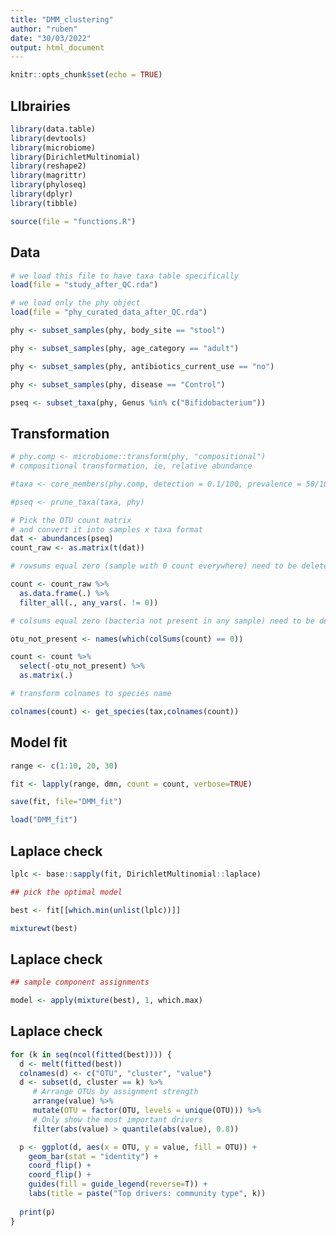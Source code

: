 ```yaml
---
title: "DMM_clustering"
author: "ruben"
date: "30/03/2022"
output: html_document
---
```


```r
knitr::opts_chunk$set(echo = TRUE)
```

## LIbrairies

```r

library(data.table)
library(devtools)
library(microbiome)
library(DirichletMultinomial)
library(reshape2)
library(magrittr)
library(phyloseq)
library(dplyr)
library(tibble)

source(file = "functions.R")

```

## Data

```r

# we load this file to have taxa table specifically
load(file = "study_after_QC.rda")

# we load only the phy object
load(file = "phy_curated_data_after_QC.rda")

phy <- subset_samples(phy, body_site == "stool")

phy <- subset_samples(phy, age_category == "adult")

phy <- subset_samples(phy, antibiotics_current_use == "no")

phy <- subset_samples(phy, disease == "Control")

pseq <- subset_taxa(phy, Genus %in% c("Bifidobacterium"))

```



## Transformation

```r

# phy.comp <- microbiome::transform(phy, "compositional")
# compositional transformation, ie, relative abundance

#taxa <- core_members(phy.comp, detection = 0.1/100, prevalence = 50/100)

#pseq <- prune_taxa(taxa, phy)

# Pick the OTU count matrix
# and convert it into samples x taxa format
dat <- abundances(pseq)
count_raw <- as.matrix(t(dat))

# rowsums equal zero (sample with 0 count everywhere) need to be deleted

count <- count_raw %>%
  as.data.frame(.) %>%
  filter_all(., any_vars(. != 0))

# colsums equal zero (bacteria not present in any sample) need to be deleted

otu_not_present <- names(which(colSums(count) == 0))

count <- count %>%
  select(-otu_not_present) %>%
  as.matrix(.)

# transform colnames to species name

colnames(count) <- get_species(tax,colnames(count))

```

## Model fit

```r

range <- c(1:10, 20, 30)

fit <- lapply(range, dmn, count = count, verbose=TRUE)

save(fit, file="DMM_fit")

load("DMM_fit")

```

## Laplace check

```r

lplc <- base::sapply(fit, DirichletMultinomial::laplace)

## pick the optimal model

best <- fit[[which.min(unlist(lplc))]]

mixturewt(best)

```

## Laplace check

```r

## sample component assignments

model <- apply(mixture(best), 1, which.max)

```

## Laplace check

```r

for (k in seq(ncol(fitted(best)))) {
  d <- melt(fitted(best))
  colnames(d) <- c("OTU", "cluster", "value")
  d <- subset(d, cluster == k) %>%
     # Arrange OTUs by assignment strength
     arrange(value) %>%
     mutate(OTU = factor(OTU, levels = unique(OTU))) %>%
     # Only show the most important drivers
     filter(abs(value) > quantile(abs(value), 0.8))     

  p <- ggplot(d, aes(x = OTU, y = value, fill = OTU)) +
    geom_bar(stat = "identity") +
    coord_flip() +
    coord_flip() +
    guides(fill = guide_legend(reverse=T)) +
    labs(title = paste("Top drivers: community type", k))
  
  print(p)
}

```


